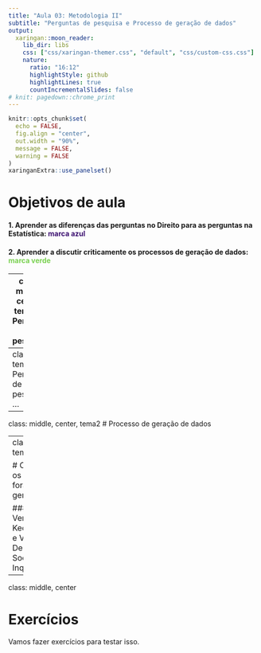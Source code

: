 ```yaml
---
title: "Aula 03: Metodologia II"
subtitle: "Perguntas de pesquisa e Processo de geração de dados"
output:
  xaringan::moon_reader:
    lib_dir: libs
    css: ["css/xaringan-themer.css", "default", "css/custom-css.css"]
    nature:
      ratio: "16:12"
      highlightStyle: github
      highlightLines: true
      countIncrementalSlides: false
# knit: pagedown::chrome_print
---
```


```r
knitr::opts_chunk$set(
  echo = FALSE,
  fig.align = "center",
  out.width = "90%",
  message = FALSE,
  warning = FALSE
)
xaringanExtra::use_panelset()
```


# Objetivos de aula
#### 1. Aprender as diferenças das perguntas no Direito para as perguntas na Estatística: __<span style="color:#3B0F70;">marca azul</span>__

#### 2. Aprender a discutir criticamente os processos de geração de dados: __<span style="color:#7AD151;">marca verde</span>__

---
class: middle, center, tema1
# Pergunta de pesquisa

---
class: tema1
# Pergunta de pesquisa
...

---
class: middle, center, tema2
# Processo de geração de dados


---
class: tema2

# Como os dados foram gerados?

##### Ver: King, Keohane e Verba. Designing Social Inquiry. 

--- 
class: middle, center

# Exercícios

Vamos fazer exercícios para testar isso.
